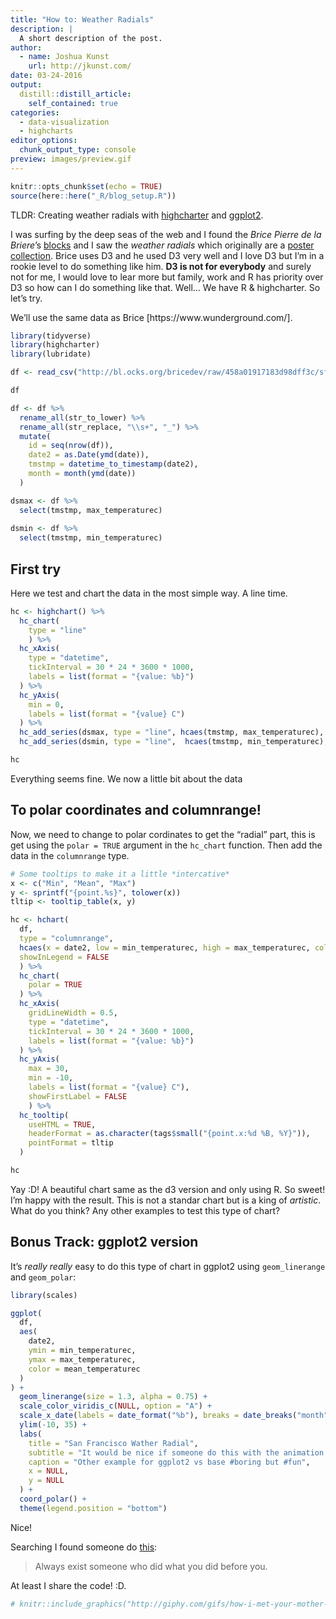 ```yaml
---
title: "How to: Weather Radials"
description: |
  A short description of the post.
author:
  - name: Joshua Kunst
    url: http://jkunst.com/
date: 03-24-2016
output:
  distill::distill_article:
    self_contained: true
categories: 
  - data-visualization
  - highcharts
editor_options: 
  chunk_output_type: console
preview: images/preview.gif    
---
```


```r
knitr::opts_chunk$set(echo = TRUE)
source(here::here("_R/blog_setup.R"))
```

TLDR: Creating weather radials with [highcharter](http://jkunst.com/highcharter/) and 
[ggplot2](http://docs.ggplot2.org/current/).

I was surfing by the deep seas of the web and I found the *Brice Pierre de la Briere*'s 
[blocks](http://bl.ocks.org/bricedev) and I saw the *weather radials* which originally are a
[poster collection](http://weather-radials.com/). Brice uses D3 and he used D3 very well
and I love D3 but I'm in a rookie level to do something like him. **D3 is not for everybody**
and surely not for me, I would love to lear more but family, work and R has priority over D3 so
how can I do something like that. Well... We have R & highcharter. So let's try. 

We'll use the same data as Brice [https://www.wunderground.com/].

```r
library(tidyverse)
library(highcharter)
library(lubridate)

df <- read_csv("http://bl.ocks.org/bricedev/raw/458a01917183d98dff3c/sf.csv")

df

df <- df %>%
  rename_all(str_to_lower) %>% 
  rename_all(str_replace, "\\s+", "_") %>% 
  mutate(
    id = seq(nrow(df)),
    date2 = as.Date(ymd(date)),
    tmstmp = datetime_to_timestamp(date2),
    month = month(ymd(date))
  )

dsmax <- df %>%
  select(tmstmp, max_temperaturec)
 
dsmin <- df %>% 
  select(tmstmp, min_temperaturec)
```


## First try

Here we test and chart the data in the most simple way. A line time.
 
```r
hc <- highchart() %>% 
  hc_chart(
    type = "line"
    ) %>%
  hc_xAxis(
    type = "datetime",
    tickInterval = 30 * 24 * 3600 * 1000,
    labels = list(format = "{value: %b}")
  ) %>% 
  hc_yAxis(
    min = 0,
    labels = list(format = "{value} C")
  ) %>% 
  hc_add_series(dsmax, type = "line", hcaes(tmstmp, max_temperaturec), name = "max") %>% 
  hc_add_series(dsmin, type = "line",  hcaes(tmstmp, min_temperaturec), name = "min")

hc
```

Everything seems fine. We now a little bit about the data 

## To polar coordinates and columnrange!

Now, we need to change to polar cordinates to get the "radial" part, this is
get using the `polar = TRUE`  argument in the `hc_chart` function. Then add
the data in the `columnrange` type.
  
```r
# Some tooltips to make it a little *intercative*
x <- c("Min", "Mean", "Max")
y <- sprintf("{point.%s}", tolower(x))
tltip <- tooltip_table(x, y)

hc <- hchart(
  df,
  type = "columnrange",
  hcaes(x = date2, low = min_temperaturec, high = max_temperaturec, color = mean_temperaturec),
  showInLegend = FALSE
  ) %>% 
  hc_chart(
    polar = TRUE
  ) %>%  
  hc_xAxis(
    gridLineWidth = 0.5,
    type = "datetime",
    tickInterval = 30 * 24 * 3600 * 1000,
    labels = list(format = "{value: %b}")
  ) %>% 
  hc_yAxis(
    max = 30,
    min = -10,
    labels = list(format = "{value} C"),
    showFirstLabel = FALSE
    ) %>% 
  hc_tooltip(
    useHTML = TRUE,
    headerFormat = as.character(tags$small("{point.x:%d %B, %Y}")),
    pointFormat = tltip
  )

hc
```

Yay :D! A beautiful chart same as the d3 version and only using R. So sweet!
I'm happy with the result. This is not a standar chart but is
a king of *artistic*. What do you think? Any other examples to test
this type of chart?

## Bonus Track: ggplot2 version

It's *really really* easy to do this type of chart in ggplot2 using
`geom_linerange` and `geom_polar`:

```r
library(scales)

ggplot(
  df,
  aes(
    date2,
    ymin = min_temperaturec,
    ymax = max_temperaturec,
    color = mean_temperaturec
  )
) +
  geom_linerange(size = 1.3, alpha = 0.75) +
  scale_color_viridis_c(NULL, option = "A") +
  scale_x_date(labels = date_format("%b"), breaks = date_breaks("month")) +
  ylim(-10, 35) +
  labs(
    title = "San Francisco Wather Radial",
    subtitle = "It would be nice if someone do this with the animation package",
    caption = "Other example for ggplot2 vs base #boring but #fun",
    x = NULL,
    y = NULL
  ) +
  coord_polar() +
  theme(legend.position = "bottom")
```

Nice!

Searching I found someone do 
[this](https://www.quora.com/R-programming-language/What-is-the-most-elegant-plot-you-have-made-using-ggplot2):

> Always exist someone who did what you did before you.

At least I share the code! :D.

```r
# knitr::include_graphics("http://giphy.com/gifs/how-i-met-your-mother-barney-stinson-high-five-13IGxUKu7ucp68")
```
